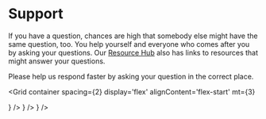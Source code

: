 

<Container>
<Grid container mb={8} mt={4}>

# Support

If you have a question, chances are high that somebody else might have the same question, too. You help yourself and everyone who comes after you by asking your questions. Our [Resource Hub](./resource-hub.mdx) also has links to resources that might answer your questions.

Please help us respond faster by asking your question in the correct place.

<Grid
container
spacing={2}
display='flex'
alignContent='flex-start'
mt={3}
>
<Grid item xs={12} md={4}>
  <CustomCard title={'Safe{Core}'} description={'For technical questions about Safe Smart Accounts (smart contracts), SDK, and the API, please ask your questions on our Stack Exchange.'} url={'https://ethereum.stackexchange.com/questions/tagged/safe-core'} icon={<SafeCore />} />
</Grid>

<Grid item xs={12} md={4}>
  <CustomCard title={'Safe{Wallet}'} description={'For questions about the Safe{Wallet} - the web app and the mobile apps, please ask your questions at our Help Center.'} url={'https://help.safe.global/en/'} icon={<SafeWallet />} />
</Grid>

<Grid item xs={12} md={4}>
  <CustomCard title={'Report Bugs'} description={'Please file an issue in the associated GitHub repository for things not working as expected and for reporting bugs.'} url={'https://github.com/safe-global'} icon={<ReportBug />} />
</Grid>

</Grid>
</Grid>
</Container>
